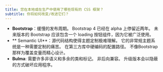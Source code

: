 ```yaml
---
title: 您在本地或在生产中使用了哪些现有的 CSS 框架？
subtitle: 你将如何改变/改进它们？
---
```


-   **Bootstrap**：缓慢的发布周期。 Bootstrap 4 已经在 alpha 上停留近两年。 未来版本的 Bootstrap 应该包含一个 loading 按钮组件，因为它被广泛使用。
-   ** Semantic UI**：源代码结构使得主题定制极难理解。 它的非常规主题系统是一种需要定制的痛苦。 在第三方库中硬编码的配置路径。 不像Bootstrap那样为覆盖变量而精心设计。
-   **Bulma**: 需要许多非语义和多余的类和标记。 非后向兼容。 升级版本会以隐蔽的方式破坏应用程序。

